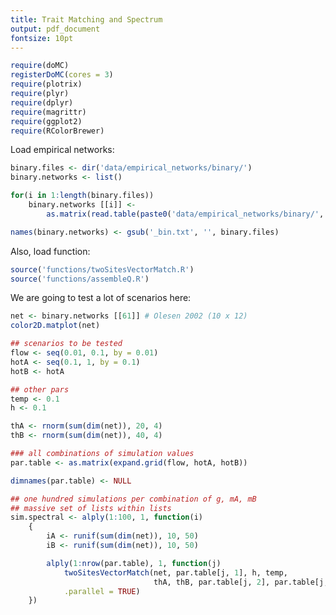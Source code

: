 ```yaml
---
title: Trait Matching and Spectrum
output: pdf_document
fontsize: 10pt
---
```


```r
require(doMC)
registerDoMC(cores = 3)
require(plotrix)
require(plyr)
require(dplyr)
require(magrittr)
require(ggplot2)
require(RColorBrewer)
```

Load empirical networks:

```r
binary.files <- dir('data/empirical_networks/binary/')
binary.networks <- list()

for(i in 1:length(binary.files))
    binary.networks [[i]] <-
        as.matrix(read.table(paste0('data/empirical_networks/binary/', binary.files [i])))

names(binary.networks) <- gsub('_bin.txt', '', binary.files)
```

Also, load function:

```r
source('functions/twoSitesVectorMatch.R')
source('functions/assembleQ.R')
```

We are going to test a lot of scenarios here:

```r
net <- binary.networks [[61]] # Olesen 2002 (10 x 12)
color2D.matplot(net)
```

```r
## scenarios to be tested
flow <- seq(0.01, 0.1, by = 0.01)
hotA <- seq(0.1, 1, by = 0.1)
hotB <- hotA

## other pars
temp <- 0.1
h <- 0.1

thA <- rnorm(sum(dim(net)), 20, 4)
thB <- rnorm(sum(dim(net)), 40, 4)

### all combinations of simulation values
par.table <- as.matrix(expand.grid(flow, hotA, hotB))

dimnames(par.table) <- NULL

## one hundred simulations per combination of g, mA, mB
## massive set of lists within lists
sim.spectral <- alply(1:100, 1, function(i)
    {
        iA <- runif(sum(dim(net)), 10, 50)
        iB <- runif(sum(dim(net)), 10, 50)

        alply(1:nrow(par.table), 1, function(j)
            twoSitesVectorMatch(net, par.table[j, 1], h, temp,
                                thA, thB, par.table[j, 2], par.table[j, 3], iA, iB), 
            .parallel = TRUE)
    })
```
